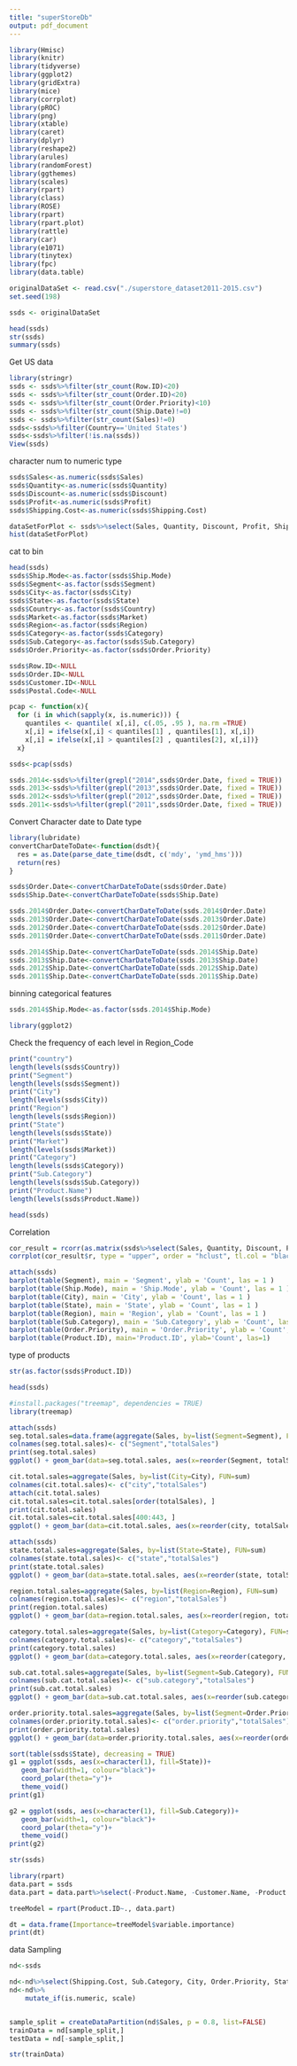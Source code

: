 ```yaml
---
title: "superStoreDb"
output: pdf_document
---
```


```r


library(Hmisc)
library(knitr)
library(tidyverse)
library(ggplot2) 
library(gridExtra)
library(mice)  
library(corrplot)
library(pROC)
library(png) 
library(xtable)
library(caret)
library(dplyr)
library(reshape2)
library(arules)
library(randomForest)
library(ggthemes)
library(scales)
library(rpart)
library(class)
library(ROSE)
library(rpart)
library(rpart.plot)
library(rattle)
library(car)
library(e1071)
library(tinytex)
library(fpc)
library(data.table)


```

```r
originalDataSet <- read.csv("./superstore_dataset2011-2015.csv")
set.seed(198)
```

```r
ssds <- originalDataSet
```

```r
head(ssds)
str(ssds)
summary(ssds)
```

Get US data
```r
library(stringr)
ssds <- ssds%>%filter(str_count(Row.ID)<20)
ssds <- ssds%>%filter(str_count(Order.ID)<20)
ssds <- ssds%>%filter(str_count(Order.Priority)<10)
ssds <- ssds%>%filter(str_count(Ship.Date)!=0)
ssds <- ssds%>%filter(str_count(Sales)!=0)
ssds<-ssds%>%filter(Country=='United States')
ssds<-ssds%>%filter(!is.na(ssds))
View(ssds)
```

character num to numeric type
```r

ssds$Sales<-as.numeric(ssds$Sales)
ssds$Quantity<-as.numeric(ssds$Quantity)
ssds$Discount<-as.numeric(ssds$Discount)
ssds$Profit<-as.numeric(ssds$Profit)
ssds$Shipping.Cost<-as.numeric(ssds$Shipping.Cost)

```

```r
dataSetForPlot <- ssds%>%select(Sales, Quantity, Discount, Profit, Shipping.Cost)
hist(dataSetForPlot)
```

cat to bin
```r
head(ssds)
ssds$Ship.Mode<-as.factor(ssds$Ship.Mode)
ssds$Segment<-as.factor(ssds$Segment)
ssds$City<-as.factor(ssds$City)
ssds$State<-as.factor(ssds$State)
ssds$Country<-as.factor(ssds$Country)
ssds$Market<-as.factor(ssds$Market)
ssds$Region<-as.factor(ssds$Region)
ssds$Category<-as.factor(ssds$Category)
ssds$Sub.Category<-as.factor(ssds$Sub.Category)
ssds$Order.Priority<-as.factor(ssds$Order.Priority)

```

```r
ssds$Row.ID<-NULL
ssds$Order.ID<-NULL
ssds$Customer.ID<-NULL
ssds$Postal.Code<-NULL
```




```r
pcap <- function(x){
  for (i in which(sapply(x, is.numeric))) {
    quantiles <- quantile( x[,i], c(.05, .95 ), na.rm =TRUE)
    x[,i] = ifelse(x[,i] < quantiles[1] , quantiles[1], x[,i])
    x[,i] = ifelse(x[,i] > quantiles[2] , quantiles[2], x[,i])}
  x}

ssds<-pcap(ssds)
```

```r
ssds.2014<-ssds%>%filter(grepl("2014",ssds$Order.Date, fixed = TRUE))
ssds.2013<-ssds%>%filter(grepl("2013",ssds$Order.Date, fixed = TRUE))
ssds.2012<-ssds%>%filter(grepl("2012",ssds$Order.Date, fixed = TRUE))
ssds.2011<-ssds%>%filter(grepl("2011",ssds$Order.Date, fixed = TRUE))
```

Convert Character date to Date type
```r
library(lubridate)
convertCharDateToDate<-function(dsdt){
  res = as.Date(parse_date_time(dsdt, c('mdy', 'ymd_hms')))
  return(res)
}
```


```r
ssds$Order.Date<-convertCharDateToDate(ssds$Order.Date)
ssds$Ship.Date<-convertCharDateToDate(ssds$Ship.Date)
```

```r
ssds.2014$Order.Date<-convertCharDateToDate(ssds.2014$Order.Date)
ssds.2013$Order.Date<-convertCharDateToDate(ssds.2013$Order.Date)
ssds.2012$Order.Date<-convertCharDateToDate(ssds.2012$Order.Date)
ssds.2011$Order.Date<-convertCharDateToDate(ssds.2011$Order.Date)

ssds.2014$Ship.Date<-convertCharDateToDate(ssds.2014$Ship.Date)
ssds.2013$Ship.Date<-convertCharDateToDate(ssds.2013$Ship.Date)
ssds.2012$Ship.Date<-convertCharDateToDate(ssds.2012$Ship.Date)
ssds.2011$Ship.Date<-convertCharDateToDate(ssds.2011$Ship.Date)

```

binning categorical features
```r
ssds.2014$Ship.Mode<-as.factor(ssds.2014$Ship.Mode)
```

```r
library(ggplot2)
```

Check the frequency of each level in Region_Code

```r
print("country")
length(levels(ssds$Country))
print("Segment")
length(levels(ssds$Segment))
print("City")
length(levels(ssds$City))
print("Region")
length(levels(ssds$Region))
print("State")
length(levels(ssds$State))
print("Market")
length(levels(ssds$Market))
print("Category")
length(levels(ssds$Category))
print("Sub.Category")
length(levels(ssds$Sub.Category))
print("Product.Name")
length(levels(ssds$Product.Name))
```

```r
head(ssds)
```

Correlation
```r
cor_result = rcorr(as.matrix(ssds%>%select(Sales, Quantity, Discount, Profit, Shipping.Cost)))
corrplot(cor_result$r, type = "upper", order = "hclust", tl.col = "black", tl.srt = 45)
```

```r
attach(ssds)
barplot(table(Segment), main = 'Segment', ylab = 'Count', las = 1 )
barplot(table(Ship.Mode), main = 'Ship.Mode', ylab = 'Count', las = 1 )
barplot(table(City), main = 'City', ylab = 'Count', las = 1 )
barplot(table(State), main = 'State', ylab = 'Count', las = 1 )
barplot(table(Region), main = 'Region', ylab = 'Count', las = 1 )
barplot(table(Sub.Category), main = 'Sub.Category', ylab = 'Count', las = 1 )
barplot(table(Order.Priority), main = 'Order.Priority', ylab = 'Count', las = 1 )
barplot(table(Product.ID), main='Product.ID', ylab='Count', las=1)

```

type of products
```r
str(as.factor(ssds$Product.ID))
```


```r
head(ssds)
```


```r
#install.packages("treemap", dependencies = TRUE)
library(treemap)

attach(ssds)
seg.total.sales=data.frame(aggregate(Sales, by=list(Segment=Segment), FUN=sum))
colnames(seg.total.sales)<- c("Segment","totalSales")
print(seg.total.sales)
ggplot() + geom_bar(data=seg.total.sales, aes(x=reorder(Segment, totalSales), y=totalSales), stat='identity')+ coord_flip()

cit.total.sales=aggregate(Sales, by=list(City=City), FUN=sum)
colnames(cit.total.sales)<- c("city","totalSales")
attach(cit.total.sales)
cit.total.sales=cit.total.sales[order(totalSales), ]
print(cit.total.sales)
cit.total.sales=cit.total.sales[400:443, ]
ggplot() + geom_bar(data=cit.total.sales, aes(x=reorder(city, totalSales), y=totalSales), stat='identity')+ coord_flip()
```


```r
attach(ssds)
state.total.sales=aggregate(Sales, by=list(State=State), FUN=sum)
colnames(state.total.sales)<- c("state","totalSales")
print(state.total.sales)
ggplot() + geom_bar(data=state.total.sales, aes(x=reorder(state, totalSales), y=totalSales), stat='identity')+ coord_flip()

region.total.sales=aggregate(Sales, by=list(Region=Region), FUN=sum)
colnames(region.total.sales)<- c("region","totalSales")
print(region.total.sales)
ggplot() + geom_bar(data=region.total.sales, aes(x=reorder(region, totalSales), y=totalSales), stat='identity')+ coord_flip()

category.total.sales=aggregate(Sales, by=list(Category=Category), FUN=sum)
colnames(category.total.sales)<- c("category","totalSales")
print(category.total.sales)
ggplot() + geom_bar(data=category.total.sales, aes(x=reorder(category, totalSales), y=totalSales), stat='identity')+ coord_flip()

sub.cat.total.sales=aggregate(Sales, by=list(Segment=Sub.Category), FUN=sum)
colnames(sub.cat.total.sales)<- c("sub.category","totalSales")
print(sub.cat.total.sales)
ggplot() + geom_bar(data=sub.cat.total.sales, aes(x=reorder(sub.category, totalSales), y=totalSales), stat='identity')+ coord_flip()

order.priority.total.sales=aggregate(Sales, by=list(Segment=Order.Priority), FUN=sum)
colnames(order.priority.total.sales)<- c("order.priority","totalSales")
print(order.priority.total.sales)
ggplot() + geom_bar(data=order.priority.total.sales, aes(x=reorder(order.priority, totalSales), y=totalSales), stat='identity')+ coord_flip()

```
```r

sort(table(ssds$State), decreasing = TRUE)
g1 = ggplot(ssds, aes(x=character(1), fill=State))+
   geom_bar(width=1, colour="black")+
   coord_polar(theta="y")+
   theme_void()
print(g1)

```

```r
g2 = ggplot(ssds, aes(x=character(1), fill=Sub.Category))+
   geom_bar(width=1, colour="black")+
   coord_polar(theta="y")+
   theme_void()
print(g2)
```


```r
str(ssds)
```
```r
library(rpart)
data.part = ssds
data.part = data.part%>%select(-Product.Name, -Customer.Name, -Product.ID, -Profit)

treeModel = rpart(Product.ID~., data.part)

dt = data.frame(Importance=treeModel$variable.importance)
print(dt)

```

data Sampling
```r
nd<-ssds
```


```r
nd<-nd%>%select(Shipping.Cost, Sub.Category, City, Order.Priority, State, Ship.Mode, Quantity, Category, Sales)
nd<-nd%>%
    mutate_if(is.numeric, scale)


sample_split = createDataPartition(nd$Sales, p = 0.8, list=FALSE)
trainData = nd[sample_split,]
testData = nd[-sample_split,]

str(trainData)


```


```r



```


